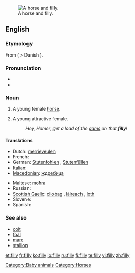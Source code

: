 [[Image:Horse And Filly.jpg|thumb|right|A horse and filly.]]
==English==

===Etymology===
From {{etyl|non}} {{term|fylja||filly}} ( > Danish {{term|føl}}).

===Pronunciation===
* {{audio|en-us-filly.ogg|Audio (US)}}
* {{rhymes|ɪli}}

===Noun===
{{en-noun|fillies}}

# A young female [[horse]].
# {{dated}} A young attractive female.
#: ''Hey, Homer, get a load of the [[gams]] on that '''filly'''!''

====Translations====
{{trans-top|young female horse}}
* Dutch: [[merrieveulen]] {{n}}
* French: {{t+|fr|pouliche|f}}
* German: [[Stutenfohlen]] {{n}}, [[Stutenfüllen]] {{n}}
* Italian: {{t-|it|puledra|f}}
* [[Macedonian]]: [[ждребица]] {{f}}
{{trans-mid}}
* Maltese: [[moħra]] {{f}}
* Russian: {{t+|ru|кобылка|f}}
* [[Scottish Gaelic]]: [[cliobag]] {{f}}, [[làireach]] {{f}}, [[loth]] {{f}}
* Slovene: {{t+|sl|žrebica|f}}
* Spanish: {{t-|es|potra|f}}
{{trans-bottom}}

===See also===
* [[colt]]
* [[foal]]
* [[mare]]
* [[stallion]]

[[Category:Baby animals]]
[[Category:Horses]]

[[et:filly]]
[[fr:filly]]
[[ko:filly]]
[[io:filly]]
[[ru:filly]]
[[fi:filly]]
[[te:filly]]
[[vi:filly]]
[[zh:filly]]
